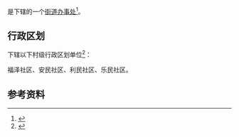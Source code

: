 {{中国乡级行政区|23/09/02/038/000}}

'''{{PAGENAMEBASE}}'''是{{PRC admin/fullname|23/09/02/038/000|3}}下辖的一个[[街道办事处|街道办事处]]<ref>{{PRC admin/ref sgc|{{PRC admin/parent|23/09/02/038/000}}}}</ref>。

== 行政区划 ==
{{PAGENAMEBASE}}下辖以下村级行政区划单位<ref>{{PRC admin/ref sgc|23/09/02/038/000}}</ref>：

福泽社区、安民社区、利民社区、乐民社区。

== 参考资料 ==
{{reflist}}

{{黑龙江行政区划小作品}}
{{PRC admin/navcat|23/09/02/038/000}}